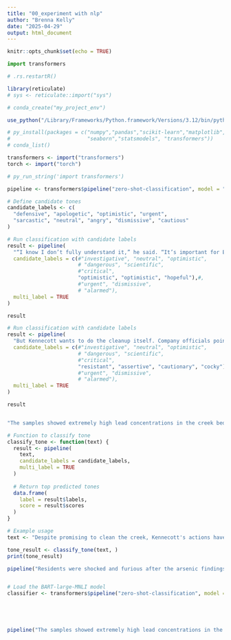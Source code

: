 ```yaml
---
title: "00_experiment with nlp"
author: "Brenna Kelly"
date: "2025-04-29"
output: html_document
---
```


```r
knitr::opts_chunk$set(echo = TRUE)
```



```python

import transformers

```



```r
# .rs.restartR()

library(reticulate)
# sys <- reticulate::import("sys")

# conda_create("my_project_env")

use_python("/Library/Frameworks/Python.framework/Versions/3.12/bin/python3")

# py_install(packages = c("numpy","pandas","scikit-learn","matplotlib",
#                         "seaborn","statsmodels", "transformers"))
# conda_list()

transformers <- import("transformers")
torch <- import("torch")

# py_run_string('import transformers')

pipeline <- transformers$pipeline("zero-shot-classification", model = "roberta-large-mnli")#, return_all_scores = TRUE)

# Define candidate tones
candidate_labels <- c(
  "defensive", "apologetic", "optimistic", "urgent", 
  "sarcastic", "neutral", "angry", "dismissive", "cautious"
)

# Run classification with candidate labels
result <- pipeline(
  "“I know I don’t fully understand it,” he said. “It’s important for EPA to come out and explain what the process is, how people can provide comment, how this identifies what areas need to be cleaned up and how this helps get the areas cleaned up.” His city has three potential Superfund sites. ",
  candidate_labels = c(#"investigative", "neutral", "optimistic",
                       # "dangerous", "scientific", 
                       #"critical", 
                       "optimistic", "optimistic", "hopeful"),#,
                       #"urgent", "dismissive",
                       # "alarmed"),
  multi_label = TRUE
)

result 

# Run classification with candidate labels
result <- pipeline(
  "But Kennecott wants to do the cleanup itself. Company officials point with pride to the remediation work done in recent years to the tune of some $80 million. And they are certain Superfund status will slow the cleanup, make it more expensive and tarnish Kennecott’s reputation. ",
  candidate_labels = c(#"investigative", "neutral", "optimistic",
                       # "dangerous", "scientific", 
                       #"critical", 
                       "resistant", "assertive", "cautionary", "cocky"),#,
                       #"urgent", "dismissive",
                       # "alarmed"),
  multi_label = TRUE
)

result


"The samples showed extremely high lead concentrations in the creek bed. The peak found so far is 30,500 parts per million parts of soil."

# Function to classify tone
classify_tone <- function(text) {
  result <- pipeline(
    text,
    candidate_labels = candidate_labels,
    multi_label = TRUE
  )
  
  # Return top predicted tones
  data.frame(
    label = result$labels,
    score = result$scores
  )
}

# Example usage
text <- "Despite promising to clean the creek, Kennecott's actions have been sluggish and frustrating for residents."

tone_result <- classify_tone(text, )
print(tone_result)

pipeline("Residents were shocked and furious after the arsenic findings.")


# Load the BART-large-MNLI model
classifier <- transformers$pipeline("zero-shot-classification", model = "facebook/bart-large-mnli")





pipeline("The samples showed extremely high lead concentrations in the creek bed. The peak found so far is 30,500 parts per million parts of soil.")


```


